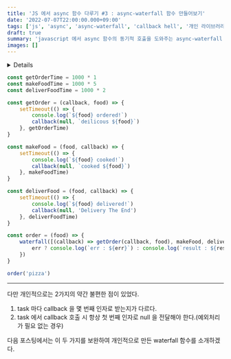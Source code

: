 ```yaml
---
title: 'JS 에서 async 함수 다루기 #3 : async-waterfall 함수 만들어보기'
date: '2022-07-07T22:00:00.000+09:00'
tags: ['js', 'async', 'async-waterfall', 'callback hell', '개인 라이브러리']
draft: true
summary: 'javascript 에서 async 함수의 동기적 호출을 도와주는 async-waterfall 만들어보기'
images: []
---
```


<details expand={true}>
    <div markdown={'1'}>
        - 9년전에 만들어졌지만 어려움 - 여전히 제법 씀 - 내가 만든 코드 소개 - npm 등록 예정
    </div>
</details>

```javascript
const getOrderTime = 1000 * 1
const makeFoodTime = 1000 * 5
const deliverFoodTime = 1000 * 2

const getOrder = (callback, food) => {
    setTimeout(() => {
        console.log(`${food} ordered!`)
        callback(null, `deilicous ${food}`)
    }, getOrderTime)
}

const makeFood = (food, callback) => {
    setTimeout(() => {
        console.log(`${food} cooked!`)
        callback(null, `cooked ${food}`)
    }, makeFoodTime)
}

const deliverFood = (food, callback) => {
    setTimeout(() => {
        console.log(`${food} delivered!`)
        callback(null, 'Delivery The End')
    }, deliverFoodTime)
}

const order = (food) => {
    waterfall([(callback) => getOrder(callback, food), makeFood, deliverFood], (err, result) => {
        err ? console.log(`err : ${err}`) : console.log(`result : ${result}`)
    })
}

order('pizza')
```

---

다만 개인적으로는 2가지의 약간 불편한 점이 있었다.

1. task 마다 callback 을 몇 번째 인자로 받는지가 다르다.
2. task 에서 callback 호출 시 항상 첫 번째 인자로 null 을 전달해야 한다.(예외처리가 필요 없는 경우)

다음 포스팅에서는 이 두 가지를 보완하여 개인적으로 만든 waterfall 함수를 소개하겠다.
